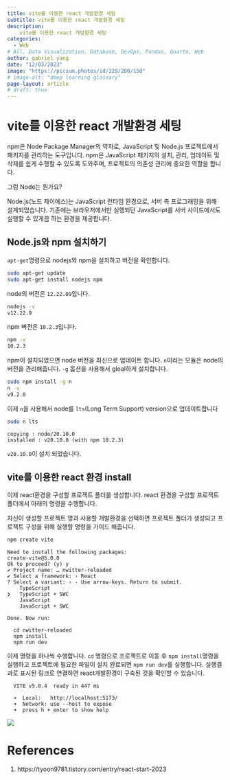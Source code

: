 ```yaml
---
title: vite를 이용한 react 개발환경 세팅
subtitle: vite를 이용한 react 개발환경 세팅
description:
    vite를 이용한 react 개발환경 세팅
categories:
  - Web
# All, Data Visualization, Database, DevOps, Pandas, Quarto, Web
author: gabriel yang
date: "12/03/2023"
image: "https://picsum.photos/id/229/200/150"
# image-alt: "deep learning glossary"
page-layout: article
# draft: true
---
```


# vite를 이용한 react 개발환경 세팅

npm은 Node Package Manager의 약자로, JavaScript 및 Node.js 프로젝트에서 패키지를 관리하는 도구입니다. npm은 JavaScript 패키지의 설치, 관리, 업데이트 및 삭제를 쉽게 수행할 수 있도록 도와주며, 프로젝트의 의존성 관리에 중요한 역할을 합니다.

그럼 Node는 뭔가요?

Node.js(노드 제이에스)는 JavaScript 런타임 환경으로, 서버 측 프로그래밍을 위해 설계되었습니다. 기존에는 브라우저에서만 실행되던 JavaScript를 서버 사이드에서도 실행할 수 있게끔 하는 환경을 제공합니다.

## Node.js와 npm 설치하기

`apt-get`명령으로 nodejs와 npm을 설치하고 버전을 확인합니다.

``` bash
sudo apt-get update
sudo apt-get install nodejs npm
```

node의 버전은 `12.22.09`입니다.

``` bash
nodejs -v
v12.22.9
```

npm 버전은 `10.2.3`입니다.

``` bash
npm -v
10.2.3
```

npm이 설치되었으면 node 버전을 최신으로 업데이트 합니다. `n`이라는 모듈은 node의 버전을 관리해줍니다. `-g` 옵션을 사용해서 gloal하게 설치합니다.

``` bash
sudo npm install -g n
n -v
v9.2.0
```

이제 `n`을 사용해서 node를 `lts`(Long Term Support) version으로 업데이트합니다

``` bash
sudo n lts
```

```
copying : node/20.10.0
installed : v20.10.0 (with npm 10.2.3)
```

`v20.10.0`이 설치 되었습니다.

## vite를 이용한 react 환경 install

이제 react환경을 구성할 프로젝트 폴더를 생성합니다. react 환경을 구성할 프로젝트 폴더에서 아래의 명령을 수행합니다.

자신이 생성할 프로젝트 명과 사용할 개발환경을 선택하면 프로젝트 폴더가 생성되고 프로젝트 구성을 위해 실행할 명령을 가이드 해줍니다.

``` bash
npm create vite
```

```
Need to install the following packages:
create-vite@5.0.0
Ok to proceed? (y) y
✔ Project name: … nwitter-reloaded
✔ Select a framework: › React
? Select a variant: › - Use arrow-keys. Return to submit.
    TypeScript
❯   TypeScript + SWC
    JavaScript
    JavaScript + SWC

Done. Now run:

  cd nwitter-reloaded
  npm install
  npm run dev
```

이제 명령을 하나씩 수행합니다. `cd` 명령으로 프로젝트로 이동 후 `npm install`명령을 실행하고 프로젝트에 필요한 파일이 설치 완료되면 `npm run dev`를 실행합니다. 실행결과로 표시된 링크로 연결하면 react개발환경이 구축된 것을 확인할 수 있습니다.

```
  VITE v5.0.4  ready in 447 ms

  ➜  Local:   http://localhost:5173/
  ➜  Network: use --host to expose
  ➜  press h + enter to show help
```

![](2023-12-03-vite-react/images/paste-1.png){fig-align="center"}

# References

1.  https://tyoon9781.tistory.com/entry/react-start-2023